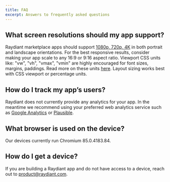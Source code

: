 ```yaml
---
title: FAQ
excerpt: Answers to frequently asked questions
---
```


## What screen resolutions should my app support?

Raydiant marketplace apps should support [1080p, 720p, 4K]((docs/marketplace/review-checklist#supported-resolutions)) in both portrait and landscape orientations.
For the best responsive results, consider making your app scale to any 16:9 or 9:16 aspect ratio.
Viewport CSS units like: "vw", "vh", "vmax", "vmin" are highly encouraged for
font sizes, margins, paddings.
Read more on these units [here](https://developer.mozilla.org/en-US/docs/Learn/CSS/Building_blocks/Values_and_units).
Layout sizing works best with CSS viewport or percentage units.

## How do I track my app’s users?

Raydiant does not currently provide any analytics for your app. In the meantime we recommend using your preferred web analytics service such as [Google Analytics](https://analytics.google.com/analytics/web/) or [Plausible](https://plausible.io/).

## What browser is used on the device?

Our devices currently run Chromium 85.0.4183.84.

## How do I get a device?

If you are building a Raydiant app and do not have access to a device, reach out to [product@raydiant.com](mailto:product@raydiant.com).
